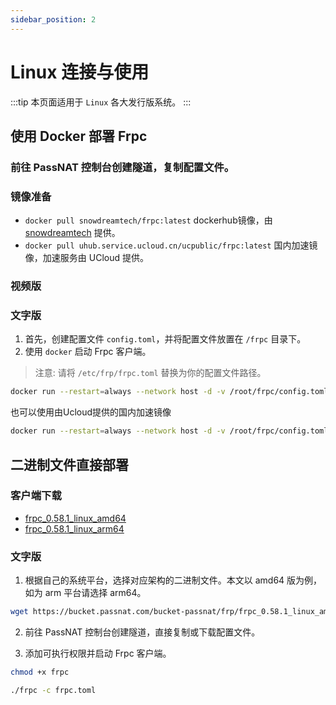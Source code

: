 ```yaml
---
sidebar_position: 2
---
```



# Linux 连接与使用

:::tip
本页面适用于 `Linux` 各大发行版系统。
:::

## 使用 Docker 部署 Frpc

### 前往 PassNAT 控制台创建隧道，复制配置文件。

### 镜像准备

- `docker pull snowdreamtech/frpc:latest` dockerhub镜像，由 [snowdreamtech](https://hub.docker.com/r/snowdreamtech/frpc) 提供。
- `docker pull uhub.service.ucloud.cn/ucpublic/frpc:latest` 国内加速镜像，加速服务由 UCloud 提供。

### 视频版

<Videoplayer video="https://bucket.passnat.com/bucket-passnat/tutorial/linux-docker.mp4" />

### 文字版

1. 首先，创建配置文件 `config.toml`，并将配置文件放置在 `/frpc` 目录下。
2. 使用 `docker` 启动 Frpc 客户端。

> 注意: 请将 `/etc/frp/frpc.toml` 替换为你的配置文件路径。

```bash
docker run --restart=always --network host -d -v /root/frpc/config.toml:/etc/frp/frpc.toml --name frpc snowdreamtech/frpc
```

也可以使用由Ucloud提供的国内加速镜像

```bash
docker run --restart=always --network host -d -v /root/frpc/config.toml:/etc/frp/frpc.toml --name frpc uhub.service.ucloud.cn/ucpublic/frpc:latest
```

## 二进制文件直接部署

### 客户端下载

- [frpc_0.58.1_linux_amd64](https://bucket.passnat.com/bucket-passnat/frp/frpc_0.58.1_linux_amd64)
- [frpc_0.58.1_linux_arm64](https://bucket.passnat.com/bucket-passnat/frp/frpc_0.58.1_linux_arm64)

### 文字版

1. 根据自己的系统平台，选择对应架构的二进制文件。本文以 amd64 版为例，如为 arm 平台请选择 arm64。

```bash
wget https://bucket.passnat.com/bucket-passnat/frp/frpc_0.58.1_linux_amd64 -O frpc
```

2. 前往 PassNAT 控制台创建隧道，直接复制或下载配置文件。

3. 添加可执行权限并启动 Frpc 客户端。

```bash
chmod +x frpc
```

```bash
./frpc -c frpc.toml
```
